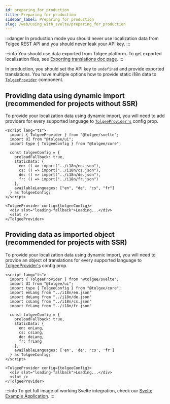 ```yaml
---
id: preparing_for_production
title: Preparing for production
sidebar_label: Preparing for production
slug: /web/using_with_svelte/preparing_for_production
---
```

:::danger
In production mode you should never use localization data from Tolgee REST API and you should never leak your API key.
:::

:::info
You should use data exported from Tolgee platform.
To get exported localization files, see [Exporting translations doc page](server_and_web_app/exporting_translations.mdx).
:::

In production, you should set the API key to `undefined` and provide exported translations.
You have multiple options how to provide static i18n data to [`TolgeeProvider`](/docs/web/using_with_svelte/api#tolgeeprovider) component.

## Providing data using dynamic import (recommended for projects without SSR)

To provide your localization data using dynamic import, you will need to add providers for every supported language to
[`TolgeeProvider's`](/docs/web/using_with_svelte/api#tolgeeprovider) config prop.

```svelte
<script lang="ts">
  import { TolgeeProvider } from "@tolgee/svelte";
  import UI from "@tolgee/ui";
  import type { TolgeeConfig } from "@tolgee/core";

  const tolgeeConfig = {
    preloadFallback: true,
    staticData: {
      en: () => import("../i18n/en.json"),
      cs: () => import("../i18n/cs.json"),
      de: () => import("../i18n/de.json"),
      fr: () => import("../i18n/fr.json")
    },
    availableLanguages: ["en", "de", "cs", "fr"]
  } as TolgeeConfig;
</script>

<TolgeeProvider config={tolgeeConfig}>
  <div slot="loading-fallback">Loading...</div>
  <slot />
</TolgeeProvider>
```

## Providing data as imported object (recommended for projects with SSR)

To provide your localization data using dynamic import, you will need to provide an object of translations for every
supported language to [TolgeeProvider's](/docs/web/using_with_svelte/api#tolgeeprovider) config prop.

```svelte
<script lang="ts">
  import { TolgeeProvider } from "@tolgee/svelte";
  import UI from "@tolgee/ui";
  import type { TolgeeConfig } from "@tolgee/core";
  import enLang from "../i18n/en.json"
  import deLang from "../i18n/de.json"
  import csLang from "../i18n/cs.json"
  import frLang from "../i18n/fr.json"

  const tolgeeConfig = {
    preloadFallback: true,
    staticData: {
      en: enLang,
      cs: csLang,
      de: deLang,
      fr: frLang
    },
    availableLanguages: ['en', 'de', 'cs', 'fr']
  } as TolgeeConfig;
</script>

<TolgeeProvider config={tolgeeConfig}>
  <div slot="loading-fallback">Loading...</div>
  <slot />
</TolgeeProvider>
```

:::info
To get full image of working Svelte integration, check our [Svelte Example Application](https://github.com/tolgee/svelte-example).
:::
